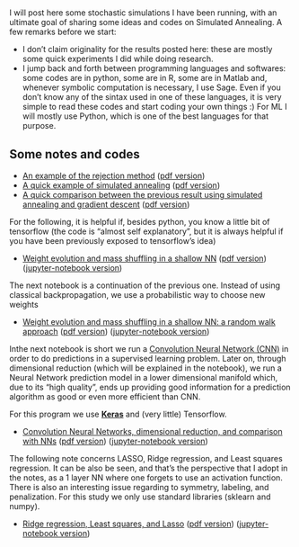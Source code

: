 <!-- # --- -->
<!-- # title: "Rafael Monteiro's Website" -->
<!-- # --- -->
#
#

 I will post here  some stochastic simulations I have been running, with an ultimate goal of sharing some ideas and codes on Simulated Annealing. A few remarks before we start:

- I don't claim originality for the results posted here: these are mostly some quick experiments I did while doing research. 
- I jump back and forth between  programming languages and softwares: some codes are in python, some are in R, some are in Matlab and, whenever symbolic computation is necessary, I use Sage. Even if you don't know any of the sintax used in one of these languages, it is very simple to read these codes and start coding your own things :)  For ML I will mostly use Python, which is one of the best languages for that purpose.

## Some notes and codes

- [An example of the rejection method](Rejection_method.html) ([pdf version](Rejection_method.pdf))
- [A quick example of simulated annealing](Simulated annealing/Simulated annealing.html) ([pdf version](Simulated annealing/Simulated annealing.pdf)) 
- [A quick comparison between the previous result using simulated annealing and gradient descent]() ([pdf version](Gradient Descent/gradient_descent.pdf)) 

For the following, it is helpful if, besides python,  you know a little bit of tensorflow (the code is "almost self explanatory", but it is always helpful if you have been previously exposed to tensorflow's idea)

- [Weight evolution and mass shuffling in a shallow NN](Weight_evolution_shallow_NN/Weight_evolution_in_shallow_NN.html) ([pdf version](Weight_evolution_shallow_NN/Weight_evolution_in_shallow_NN.pdf))
([jupyter-notebook version](Weight_evolution_shallow_NN/Weight_evolution_in_shallow_NN.ipyb))

The next notebook is a continuation of the previous one. Instead of using classical backpropagation, we use a probabilistic way to choose new weights

- [Weight evolution and mass shuffling in a shallow NN: a random walk approach](Weight_evolution_in_shallow_NN-random_walking/Weight_evolution_in_shallow_NN-random_walking.html) ([pdf version](Weight_evolution_in_shallow_NN-random_walking/Weight_evolution_in_shallow_NN-random_walking.pdf))
([jupyter-notebook version](Weight_evolution_in_shallow_NN-random_walking/Weight_evolution_in_shallow_NN-random_walking.ipynb))

Inthe next notebook is short we run a  [Convolution Neural Network (CNN)](https://en.wikipedia.org/wiki/Convolutional_neural_network) in order to do predictions in a supervised learning problem. Later on, through dimensional reduction (which will be explained in the notebook), we run a Neural Network prediction model in a lower dimensional manifold which, due to its "high quality", ends up providing good information for a prediction algorithm as good or even more efficient than CNN.

For this program we use [__Keras__](https://keras.io) and (very little) Tensorflow.

- [Convolution Neural Networks, dimensional reduction, and comparison with NNs](CNNs_NNs/Comparing_CNN_and_NN_in_reduced_dimension_model.html) ([pdf version](CNNs_NNs/Comparing_CNN_and_NN_in_reduced_dimension_model.pdf))
([jupyter-notebook version](CNNs_NNs/Comparing_CNN_and_NN_in_reduced_dimension_model.ipynb))

The following note concerns LASSO, Ridge regression, and Least squares regression. It can be also be seen, and that's the perspective that I adopt in the notes, as a 1 layer NN where one forgets to use an activation function. 
There is also an interesting issue regarding to symmetry, labeling, and penalization. For this study we only use standard libraries (sklearn and numpy).

- [Ridge regression, Least squares, and Lasso](Lasso_RidReg_LeasSq/Lasso_Least_squares_and_Ridge_regression.html) ([pdf version](Lasso_RidReg_LeasSq/Lasso_Least_squares_and_Ridge_regression.pdf))
([jupyter-notebook version](Lasso_RidReg_LeasSq/Lasso_Least_squares_and_Ridge_regression.ipynb))


